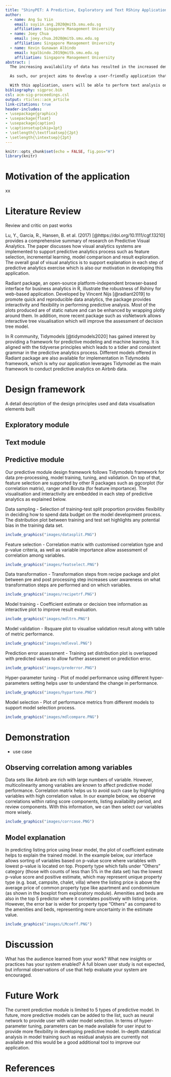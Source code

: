 ```yaml
---
title: "ShinyPET: A Predictive, Exploratory and Text RShiny Application using Airbnb data"
author:
  - name: Ang Su Yiin
    email: suyiin.ang.2020@mitb.smu.edu.sg
    affiliation: Singapore Management University
  - name: Joey Chua
    email: joey.chua.2020@mitb.smu.edu.sg
    affiliation: Singapore Management University  
  - name: Kevin Gunawan Albindo
    email: kgalbindo.2019@mitb.smu.edu.sg
    affiliation: Singapore Management University
abstract: |
  The increasing availability of data has resulted in the increased demand for data driven decisions. Although there is an extensive range of commercial statistical tools, they are often subscription-based and demand good technical knowledge to mine and draw insights from. Therefore, it may not appeal to the average user.

  As such, our project aims to develop a user-friendly application that will enable users to make data-driven decisions without the need to understand programming languages or have extensive statistical knowledge. We will use Airbnb data as our baseline for this project - data generated is rich in information, which consists of structured, unstructured (textual), and location data.

  With this application, users will be able to perform text analysis on review and listing data to generate more quantitative insights. The exploratory module allows users to identify interesting patterns based on selected variables. Findings from the exploratory module will be further augmented in the confirmatory module where selection of statistical methods will be guided based on user’s chosen variables. Finally, the predictive module enables users to prepare and build a variety of prediction models without needing to have in-depth understanding of the predictive models and its algorithms.
bibliography: sigproc.bib
csl: acm-sig-proceedings.csl
output: rticles::acm_article
link-citations: true
header-includes: 
- \usepackage{graphicx}
- \usepackage{float}
- \usepackage{caption}
- \captionsetup{skip=1pt}
- \setlength{\textfloatsep}{2pt}
- \setlength{\intextsep}{2pt}
---
```


```r
knitr::opts_chunk$set(echo = FALSE, fig.pos="H")
library(knitr)
```

# Motivation of the application

xx

# Literature Review

Review and critic on past works


Lu, Y., Garcia, R., Hansen, B. et al. (2017) [@https://doi.org/10.1111/cgf.13210] provides a comprehensive summary of research on Predictive Visual Analytics. The paper discusses how visual analytics systems are implemented to support predictive analytics process such as feature selection, incremental learning, model comparison and result exploration. The overall goal of visual analytics is to support explanation in each step of predictive analytics exercise which is also our motivation in developing this application.

Radiant package, an open-source platform-independent browser-based interface for business analytics in R, illustrate the robustness of Rshiny for web-based application. Developed by Vincent Nijs [@radiant2019] to promote quick and reproducible data analytics, the package provides interactivity and flexibility in performing predictive analysis. Most of the plots produced are of static nature and can be enhanced by wrapping plotly around them. In addition, more recent package such as visNetwork allows interactive tree visualisation which will improve the assessment of decision tree model.

In R community, Tidymodels [@tidymodels2020] has gained interest by providing a framework for predictive modeling and machine learning. It is aligned with the tidyverse principles which leads to a tidier and consistent grammar in the predictive analytics process. Different models offered in Radiant package are also available for implementation in Tidymodels framework, which is why our application leverages Tidymodel as the main framework to conduct predictive analytics on Airbnb data.

# Design framework

A detail description of the design principles used and data visualisation elements built

## Exploratory module

## Text module

## Predictive module
Our predictive module design framework follows Tidymodels framework for data pre-processing, model training, tuning, and validation. On top of that, feature selection are supported by other R packages such as ggcorplot (for correlation matrix), ranger and Boruta (for feature importance). The visualisation and interactivity are embedded in each step of predictive analytics as explained below.

Data sampling - Selection of training-test split proportion provides flexibility in deciding how to spend data budget on the model development process. The distribution plot between training and test set highlights any potential bias in the training data set.
```r
include_graphics("images/datasplit.PNG")
```
Feature selection - Correlation matrix with customised correlation type and p-value criteria, as well as variable importance allow assessment of correlation among variables.
```r
include_graphics("images/featselect.PNG")
```
Data transformation - Transformation steps from recipe package and plot between pre and post processing step increases user awareness on what transformation steps are performed and on which variables.
```r
include_graphics("images/recipetrf.PNG")
```
Model training - Coefficient estimate or decision tree information as interactive plot to improve result evaluation.
```r
include_graphics("images/mdltrn.PNG")
```
Model validation - Rsquare plot to visualise validation result along with table of metric performance.
```r
include_graphics("images/mdleval.PNG")
```
Prediction error assessment - Training set distribution plot is overlapped with predicted values to allow further assessment on prediction error.
```r
include_graphics("images/prederror.PNG")
```
Hyper-parameter tuning - Plot of model performance using different hyper-parameters setting helps user to understand the change in performance.
```r
include_graphics("images/hypartune.PNG")
```
Model selection - Plot of performance metrics from different models to support model selection process.
```r
include_graphics("images/mdlcompare.PNG")
```

# Demonstration 

- use case

## Observing correlation among variables
Data sets like Airbnb are rich with large numbers of variable. However, multicolinearity among variables are known to affect predictive model performance. Correlation matrix helps us to avoid such case by highlighting variables with high correlation value. In our example below, we observe correlations within rating score components, listing availability period, and review components. With this information, we can then select our variables more wisely.
```r
include_graphics("images/corrcase.PNG")
```
## Model explanation
In predicting listing price using linear model, the plot of coefficient estimate helps to explain the trained model. In the example below, our interface allows sorting of variables based on p-value score where variables with lowest p-value is located on top. Property type which falls under "Others" category (those with counts of less than 5% in the data set) has the lowest p-value score and positive estimate, which may represent unique property type (e.g. boat, campsite, chalet, villa) where the listing price is above the average price of common property type like apartment and condominium (as shown in the boxplot from exploratory module). Amenities and beds are also in the top 5 predictor where it correlates positively with listing price. However, the error bar is wider for property type "Others" as compared to the amenities and beds, representing more uncertainty in the estimate value.
```r
include_graphics("images/LMcoeff.PNG")
```

# Discussion

What has the audience learned from your work? What new insights or practices has your system enabled? A full blown user study is not expected, but informal observations of use that help evaluate your system are encouraged.

# Future Work

The current predictive module is limited to 5 types of predictive model. In future, more predictive models can be added to the list, such as neural network to provide user with wider model selection. In terms of hyper-parameter tuning, parameters can be made available for user input to provide more flexibility in developing predictive model. In-depth statistical analysis in model training such as residual analysis are currently not available and this would be a good additional tool to improve our application.


# References
